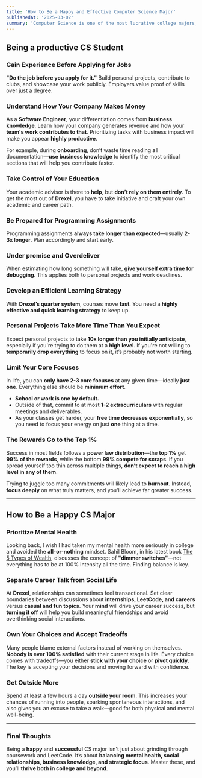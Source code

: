 ```yaml
---
title: 'How to Be a Happy and Effective Computer Science Major'
publishedAt: '2025-03-02'
summary: 'Computer Science is one of the most lucrative college majors, but it can also be one of the most competitive and mentally draining fields of study. To thrive, you need to take care of your mental and physical health while also fostering strong social relationships.'
---
```

## Being a productive CS Student

### Gain Experience Before Applying for Jobs

**"Do the job before you apply for it."** Build personal projects, contribute to clubs, and showcase your work publicly. Employers value proof of skills over just a degree.

### Understand How Your Company Makes Money

As a **Software Engineer**, your differentiation comes from **business knowledge**. Learn how your company generates revenue and how your **team's work contributes to that**. Prioritizing tasks with business impact will make you appear **highly productive**.

For example, during **onboarding**, don’t waste time reading **all** documentation—**use business knowledge** to identify the most critical sections that will help you contribute faster.

### Take Control of Your Education

Your academic advisor is there to **help**, but **don’t rely on them entirely**. To get the most out of **Drexel**, you have to take initiative and craft your own academic and career path.

### Be Prepared for Programming Assignments

Programming assignments **always take longer than expected**—usually **2-3x longer**. Plan accordingly and start early.

### Under promise and Overdeliver

When estimating how long something will take, **give yourself extra time for debugging**. This applies both to personal projects and work deadlines.

### Develop an Efficient Learning Strategy

With **Drexel’s quarter system**, courses move **fast**. You need a **highly effective and quick learning strategy** to keep up.

### Personal Projects Take More Time Than You Expect

Expect personal projects to take **10x longer than you initially anticipate**, especially if you're trying to do them at a **high level**. If you're not willing to **temporarily drop everything** to focus on it, it’s probably not worth starting.

### Limit Your Core Focuses

In life, you can **only have 2-3 core focuses** at any given time—ideally **just one**. Everything else should be **minimum effort**.

- **School or work is one by default.**
- Outside of that, commit to at most **1-2 extracurriculars** with regular meetings and deliverables.
- As your classes get harder, your **free time decreases exponentially**, so you need to focus your energy on just **one** thing at a time.

### The Rewards Go to the Top 1%

Success in most fields follows a **power law distribution**—the **top 1%** get **99% of the rewards**, while the bottom **99% compete for scraps**. If you spread yourself too thin across multiple things, **don’t expect to reach a high level in any of them**.

Trying to juggle too many commitments will likely lead to **burnout**. Instead, **focus deeply** on what truly matters, and you’ll achieve far greater success.

---

## How to Be a Happy CS Major

### Prioritize Mental Health

Looking back, I wish I had taken my mental health more seriously in college and avoided the **all-or-nothing** mindset. Sahil Bloom, in his latest book [The 5 Types of Wealth](https://www.the5typesofwealth.com/), discusses the concept of **"dimmer switches"**—not everything has to be at 100% intensity all the time. Finding balance is key.
### Separate Career Talk from Social Life

At **Drexel**, relationships can sometimes feel transactional. Set clear boundaries between discussions about **internships, LeetCode, and careers** versus **casual and fun topics**. Your **mind** will drive your career success, but **turning it off** will help you build meaningful friendships and avoid overthinking social interactions.

### Own Your Choices and Accept Tradeoffs

Many people blame external factors instead of working on themselves. **Nobody is ever 100% satisfied** with their current stage in life. Every choice comes with tradeoffs—you either **stick with your choice** or **pivot quickly**. The key is accepting your decisions and moving forward with confidence.

### Get Outside More

Spend at least a few hours a day **outside your room**. This increases your chances of running into people, sparking spontaneous interactions, and also gives you an excuse to take a walk—good for both physical and mental well-being.

---

### **Final Thoughts**

Being a **happy** and **successful** CS major isn't just about grinding through coursework and LeetCode. It’s about **balancing mental health, social relationships, business knowledge, and strategic focus**. Master these, and you’ll **thrive both in college and beyond**.
